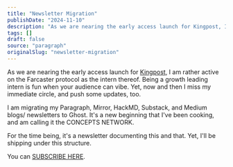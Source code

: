 ```yaml
---
title: "Newsletter Migration"
publishDate: "2024-11-10"
description: "As we are nearing the early access launch for Kingpost, I am rather active on the Farcaster protocol as the intern thereof. Being a growth leading intern is fun..."
tags: []
draft: false
source: "paragraph"
originalSlug: "newsletter-migration"
---
```


As we are nearing the early access launch for [Kingpost](https://paragraph.xyz/@kingpost), I am rather active on the Farcaster protocol as the intern thereof. Being a growth leading intern is fun when your audience can vibe. Yet, now and then I miss my immediate circle, and push some updates, too.

I am migrating my Paragraph, Mirror, HackMD, Substack, and Medium blogs/ newsletters to Ghost. It's a new beginning that I've been cooking, and am calling it the CONCEPTS NETWORK.

For the time being, it's a newsletter documenting this and that. Yet, I'll be shipping under this structure.

You can [SUBSCRIBE HERE](https://concepts.network).